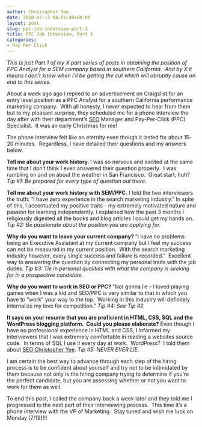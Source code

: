 ```yaml
---
author: Christopher Yee
date: 2010-07-17 04:55:40+00:00
layout: post
slug: ppc-job-interview-part-1
title: PPC Job Interview, Part 1
categories:
- Pay Per Click
---
```


_This is just Part 1 of my X part series of posts in obtaining the position of PPC Analyst for a SEM company based in southern California.  And by X it means I don't know when I'll be getting the cut which will abruptly cause an end to this series.
_

About a week ago ago I replied to an advertisement on Craigslist for an entry level position as a PPC Analyst for a southern California performance marketing company.  With all honesty, I never expected to hear from them but to my pleasant surprise, they scheduled me for a phone interview the day after with their department's [SEO](http://www.christopheryee.org/category/search-engine-optimization/) Manager and Pay-Per-Click (PPC) Specialist.  It was an early Christmas for me!

The phone interview felt like an eternity even though it lasted for about 15-20 minutes.  Regardless, I have detailed their questions and my answers below.



**Tell me about your work history.
**I was so nervous and excited at the same time that I don't think I even answered their question properly.  I was rambling on and on about the weather in San Francisco.  Great start, huh?
_Tip #1: Be prepared for every type of question out there._

**Tell me about your work history with SEM/PPC.**
I told the two interviewers the truth: "I have zero experience in the search marketing industry." In spite of this, I accentuated my positive traits - my extremely motivated nature and passion for learning independently. I explained how the past 3 months I religiously digested all the books and blog articles I could get my hands on.
_Tip #2: Be passionate about the position you are applying for._

**Why do you want to leave your current company?
**"I have no problems being an Executive Assistant at my current company but I feel my success can not be measured in my current position.  With the search marketing industry however, every single success and failure is recorded."  Excellent way to answering the question by connecting my personal traits with the job duties.
_Tip #3: Tie in personal qualities with what the company is seeking for in a prospective candidate.
_

**Why do you want to work in SEO or PPC?
**"Not gonna lie - I loved playing games when I was a kid and SEO/PPC is very similar to that in which you have to "work" your way to the top.  Working in this industry will definitely internalize my love for competition."
_Tip #4: See Tip #2._

**It says on your resume that you are proficient in HTML, CSS, SQL and the WordPress blogging platform.  Could you please elaborate?
**Even though I have no professional experience in HTML and CSS, I informed my interviewers that I was extremely comfortable in reading a websites source code.  In terms of SQL I use it every day at work.  WordPress?  I told them about [SEO Christopher Yee](http://www.christopheryee.org).
_Tip #5: NEVER EVER LIE._

I am certain the best way to advance through each step of the hiring process is to be confident about yourself and try not to be intimidated by them because not only is the hiring company trying to determine if you're the perfect candidate, but you are assessing whether or not you want to work for them as well.

To end this post, I called the company back a week later and they told me I progressed to the next part of their interviewing process.  This time it's a phone interview with the VP of Marketing.  Stay tuned and wish me luck on Monday (7/19)!!!

